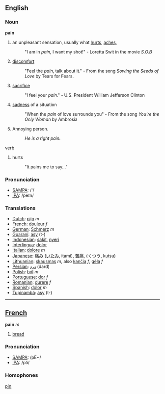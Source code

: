 ==English==
=== Noun ===

'''pain'''

#an unpleasant sensation, usually what [[hurt]]s, [[aches]],
#:"I am in ''pain,'' I want my shot!" - Loretta Swit in the movie ''S.O.B''
#[[discomfort]]
#:"Feel the ''pain'', talk about it."  - From the song ''Sowing the Seeds of Love'' by Tears for Fears.
# [[sacrifice]] 
#:"I feel your ''pain''." - U.S. President William Jefferson Clinton
#[[sadness]] of a situation
#:"When the ''pain'' of love surrounds you" - From the song ''You're the Only Woman'' by Ambrosia
#Annoying person.
#:''He is a right pain.''

verb
#hurts
#:"It pains me to say..."

=== Pronunciation===
*[[w:SAMPA|SAMPA]]: /'/
*[[w:IPA|IPA]]: /peɪn/

=== Translations ===
* [[Dutch]]: [[pijn]] ''m''
* [[French]]: [[douleur]] ''f''
* [[German]]: [[Schmerz]] ''m''
*[[Guaraní]]: [[asy]] (t-)
* [[Indonesian]]: [[sakit]], [[nyeri]]
* [[Interlingua]]: [[dolor]] 
* [[Italian]]: [[dolore]] ''m''
* [[Japanese]]: [[痛み]] ([[いたみ]], itami), [[苦痛]], (くつう, kutsu)
* [[Lithuanian]]: [[skausmas]] ''m'', also [[kančia]] ''f'', [[gėla]] ''f''
* [[Persian]]: [[درد]] (dard)
* [[Polish]]: [[ból]] ''m''
* [[Portuguese]]: [[dor]] ''f''
* [[Romanian]]: [[durere]] ''f''
* [[Spanish]]: [[dolor]] ''m''
*[[Tupinambá]]: [[asy]] (t-)

----

==[[French]]==

'''pain''' ''m''

#[[bread]]

=== Pronunciation===
*[[w:SAMPA|SAMPA]]: /pE~/
*[[w:IPA|IPA]]: /pɜ̃/

=== Homophones ===

[[pin]]